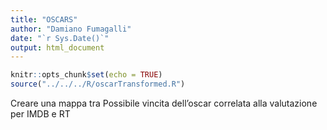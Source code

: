 ```yaml
---
title: "OSCARS"
author: "Damiano Fumagalli"
date: "`r Sys.Date()`"
output: html_document
---
```


```r
knitr::opts_chunk$set(echo = TRUE)
source("../../../R/oscarTransformed.R")
```

Creare una mappa tra Possibile vincita dell'oscar correlata alla valutazione 
per IMDB e RT



